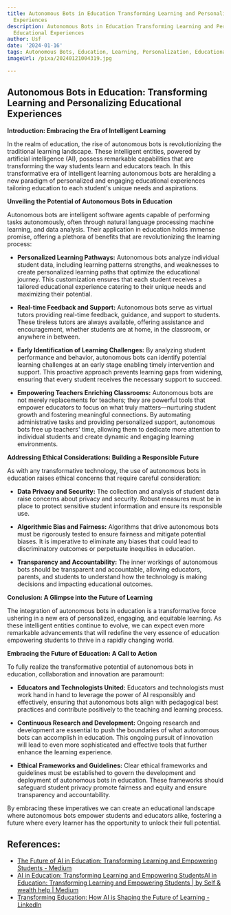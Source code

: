 ```yaml
---
title: Autonomous Bots in Education Transforming Learning and Personalizing Educational
  Experiences
description: Autonomous Bots in Education Transforming Learning and Personalizing
  Educational Experiences
author: Usf
date: '2024-01-16'
tags: Autonomous Bots, Education, Learning, Personalization, Educational Experiences
imageUrl: /pixa/20240121004319.jpg

---
```

## Autonomous Bots in Education: Transforming Learning and Personalizing Educational Experiences

**Introduction: Embracing the Era of Intelligent Learning**

In the realm of education, the rise of autonomous bots is revolutionizing the traditional learning landscape.  These  intelligent entities, powered by  artificial intelligence (AI), possess remarkable capabilities that are transforming the way students learn and educators teach. In this transformative era of intelligent learning autonomous bots are heralding a new paradigm of personalized  and engaging educational experiences tailoring education to each  student's unique needs and aspirations.

**Unveiling the Potential of Autonomous Bots  in  Education**

Autonomous bots are intelligent  software agents capable of performing tasks autonomously, often  through natural language processing machine learning, and data analysis. Their application in education holds immense promise,  offering a plethora  of benefits that are revolutionizing the learning process:

* **Personalized Learning Pathways:** Autonomous bots analyze individual student data, including learning patterns strengths, and  weaknesses to create personalized learning  paths that optimize the educational journey. This customization ensures that  each student receives a tailored educational experience catering to  their unique  needs and maximizing their  potential.

* **Real-time Feedback and Support:** Autonomous bots serve as virtual tutors providing real-time feedback, guidance,  and support to students. These tireless tutors are always available, offering assistance and  encouragement, whether students are at home, in the classroom,  or anywhere  in between.

* **Early Identification of  Learning Challenges:**  By analyzing student performance and behavior, autonomous bots can  identify potential learning challenges at an early stage enabling  timely intervention and support. This proactive approach prevents learning gaps from widening, ensuring that  every student receives the necessary support  to succeed.

* **Empowering Teachers Enriching Classrooms:** Autonomous bots are not  merely replacements for teachers; they are powerful tools that empower educators to focus on what truly matters—nurturing student growth and fostering meaningful connections. By automating administrative tasks and  providing personalized support, autonomous bots free up teachers' time, allowing them to dedicate more attention to individual students and create  dynamic and engaging learning environments.

**Addressing Ethical Considerations: Building a Responsible Future**

As  with any transformative  technology, the use of autonomous bots in  education raises ethical concerns that require careful consideration:

* **Data Privacy and Security:** The collection and analysis of student data raise concerns about privacy  and security. Robust measures must be in place to protect sensitive student information and ensure its responsible  use.

* **Algorithmic Bias and Fairness:** Algorithms that drive autonomous bots must be rigorously tested to ensure fairness and mitigate  potential biases. It is imperative to eliminate any biases that could lead to discriminatory outcomes or perpetuate  inequities in education.

* **Transparency and Accountability:** The inner workings of autonomous bots should be transparent and  accountable, allowing  educators, parents, and students to understand how the technology  is making decisions and impacting educational outcomes.

**Conclusion: A Glimpse into the Future of Learning**

The integration of autonomous bots in education is a transformative force ushering in a new era of  personalized, engaging, and equitable learning. As these intelligent entities continue to evolve, we can  expect even more remarkable advancements that will redefine the  very essence of education empowering students to thrive  in a rapidly changing world.

**Embracing the  Future of Education: A Call to Action**

To fully realize the transformative potential  of autonomous bots in education, collaboration and innovation  are paramount:

* **Educators and Technologists United:**  Educators and technologists must work hand  in hand to leverage the power of AI responsibly and effectively, ensuring  that autonomous bots align with  pedagogical best practices and contribute positively to the teaching and  learning process.

* **Continuous Research and Development:**  Ongoing research and  development are essential to push the boundaries of what autonomous bots  can accomplish in education. This ongoing  pursuit of innovation will lead to even more sophisticated and effective tools  that further enhance  the learning  experience.

* **Ethical Frameworks and Guidelines:** Clear ethical frameworks  and guidelines  must  be  established to govern the  development and deployment of autonomous bots in education. These frameworks should  safeguard student privacy promote fairness and equity and  ensure transparency and accountability.

By embracing these imperatives we can create an educational landscape where autonomous bots empower students and educators alike, fostering a future where every  learner has the opportunity to unlock their full potential.

## References:
- [The Future of AI in Education: Transforming Learning and Empowering Students - Medium](https://medium.com/@sakibssi/the-future-of-ai-in-education-transforming-learning-and-empowering-students-7e390e8d0420)
- [AI in Education: Transforming Learning and Empowering StudentsAI in Education: Transforming Learning and Empowering Students | by Self & wealth help | Medium](https://medium.com/@sk0197711/ai-in-education-transforming-learning-and-empowering-studentsai-in-education-transforming-ba607a66a0ae)
- [Transforming Education: How AI is Shaping the Future of Learning - LinkedIn](https://www.linkedin.com/pulse/transforming-education-how-ai-shaping-future-learning-zy6qf)
